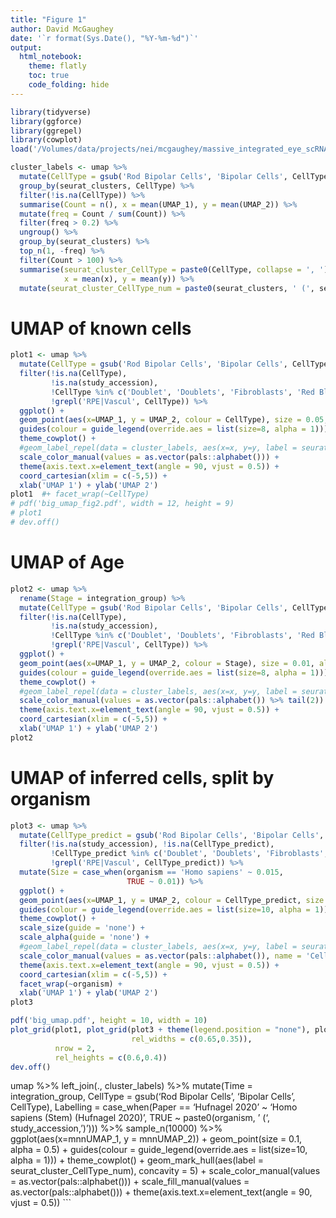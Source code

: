 ```yaml
---
title: "Figure 1"
author: David McGaughey
date: '`r format(Sys.Date(), "%Y-%m-%d")`'
output: 
  html_notebook:
    theme: flatly
    toc: true
    code_folding: hide
---
```

```r
library(tidyverse)
library(ggforce)
library(ggrepel)
library(cowplot)
load('/Volumes/data/projects/nei/mcgaughey/massive_integrated_eye_scRNA/umap_fastMNN_mindist0_pc100.Rdata')

cluster_labels <- umap %>% 
  mutate(CellType = gsub('Rod Bipolar Cells', 'Bipolar Cells', CellType)) %>% 
  group_by(seurat_clusters, CellType) %>% 
  filter(!is.na(CellType)) %>% 
  summarise(Count = n(), x = mean(UMAP_1), y = mean(UMAP_2)) %>% 
  mutate(freq = Count / sum(Count)) %>% 
  filter(freq > 0.2) %>% 
  ungroup() %>% 
  group_by(seurat_clusters) %>% 
  top_n(1, -freq) %>% 
  filter(Count > 100) %>% 
  summarise(seurat_cluster_CellType = paste0(CellType, collapse = ', '),
            x = mean(x), y = mean(y)) %>% 
  mutate(seurat_cluster_CellType_num = paste0(seurat_clusters, ' (', seurat_cluster_CellType, ')'))
```

# UMAP of known cells
```r
plot1 <- umap %>% 
  mutate(CellType = gsub('Rod Bipolar Cells', 'Bipolar Cells', CellType)) %>% 
  filter(!is.na(CellType), 
         !is.na(study_accession), 
         !CellType %in% c('Doublet', 'Doublets', 'Fibroblasts', 'Red Blood Cells'),
         !grepl('RPE|Vascul', CellType)) %>%
  ggplot() + 
  geom_point(aes(x=UMAP_1, y = UMAP_2, colour = CellType), size = 0.05, alpha = 0.1) + 
  guides(colour = guide_legend(override.aes = list(size=8, alpha = 1))) + 
  theme_cowplot() + 
  #geom_label_repel(data = cluster_labels, aes(x=x, y=y, label = seurat_cluster_CellType_num )) +
  scale_color_manual(values = as.vector(pals::alphabet())) + 
  theme(axis.text.x=element_text(angle = 90, vjust = 0.5)) +
  coord_cartesian(xlim = c(-5,5)) +
  xlab('UMAP 1') + ylab('UMAP 2')
plot1  #+ facet_wrap(~CellType)
# pdf('big_umap_fig2.pdf', width = 12, height = 9)
# plot1
# dev.off()
```

# UMAP of Age
```r
plot2 <- umap %>% 
  rename(Stage = integration_group) %>% 
  mutate(CellType = gsub('Rod Bipolar Cells', 'Bipolar Cells', CellType)) %>% 
  filter(!is.na(CellType), 
         !is.na(study_accession), 
         !CellType %in% c('Doublet', 'Doublets', 'Fibroblasts', 'Red Blood Cells'),
         !grepl('RPE|Vascul', CellType)) %>%
  ggplot() + 
  geom_point(aes(x=UMAP_1, y = UMAP_2, colour = Stage), size = 0.01, alpha = 0.01) + 
  guides(colour = guide_legend(override.aes = list(size=8, alpha = 1))) + 
  theme_cowplot() + 
  #geom_label_repel(data = cluster_labels, aes(x=x, y=y, label = seurat_cluster_CellType_num )) +
  scale_color_manual(values = as.vector(pals::alphabet()) %>% tail(2)) + 
  theme(axis.text.x=element_text(angle = 90, vjust = 0.5)) +
  coord_cartesian(xlim = c(-5,5)) +
  xlab('UMAP 1') + ylab('UMAP 2')
plot2
```

# UMAP of inferred cells, split by organism
```r
plot3 <- umap %>% 
  mutate(CellType_predict = gsub('Rod Bipolar Cells', 'Bipolar Cells', CellType)) %>% 
  filter(!is.na(study_accession), !is.na(CellType_predict),
         !CellType_predict %in% c('Doublet', 'Doublets', 'Fibroblasts', 'Red Blood Cells'),
         !grepl('RPE|Vascul', CellType_predict)) %>%
  mutate(Size = case_when(organism == 'Homo sapiens' ~ 0.015,
                          TRUE ~ 0.01)) %>% 
  ggplot() + 
  geom_point(aes(x=UMAP_1, y = UMAP_2, colour = CellType_predict, size = Size), alpha = 0.1) + 
  guides(colour = guide_legend(override.aes = list(size=10, alpha = 1))) + 
  theme_cowplot() + 
  scale_size(guide = 'none') +
  scale_alpha(guide = 'none') +
  #geom_label_repel(data = cluster_labels, aes(x=x, y=y, label = seurat_cluster_CellType_num )) +
  scale_color_manual(values = as.vector(pals::alphabet()), name = 'Cell Type\n(Inferred)') + 
  theme(axis.text.x=element_text(angle = 90, vjust = 0.5)) +
  coord_cartesian(xlim = c(-5,5)) + 
  facet_wrap(~organism) +
  xlab('UMAP 1') + ylab('UMAP 2')
plot3
```

```r
pdf('big_umap.pdf', height = 10, width = 10)
plot_grid(plot1, plot_grid(plot3 + theme(legend.position = "none"), plot2, 
                           rel_widths = c(0.65,0.35)), 
          nrow = 2, 
          rel_heights = c(0.6,0.4))
dev.off()
```

umap %>% left_join(., cluster_labels) %>% 
  mutate(Time = integration_group,
         CellType = gsub('Rod Bipolar Cells', 'Bipolar Cells', CellType), 
         Labelling = case_when(Paper == 'Hufnagel 2020' ~ 'Homo sapiens (Stem) (Hufnagel 2020)',
                               TRUE ~ paste0(organism, ' (', study_accession, ')'))) %>% 
  sample_n(10000) %>% 
  ggplot(aes(x=mnnUMAP_1, y = mnnUMAP_2)) + 
  geom_point(size = 0.1, alpha = 0.5) + 
  guides(colour = guide_legend(override.aes = list(size=10, alpha = 1))) + 
  theme_cowplot() + 
  geom_mark_hull(aes(label = seurat_cluster_CellType_num), concavity = 5) +
  scale_color_manual(values = as.vector(pals::alphabet())) + 
  scale_fill_manual(values = as.vector(pals::alphabet())) + 
  theme(axis.text.x=element_text(angle = 90, vjust = 0.5))
```

